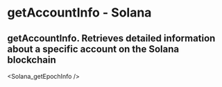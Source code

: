 # getAccountInfo - Solana

## getAccountInfo.  Retrieves detailed information about a specific account on the Solana blockchain


<Solana_getEpochInfo />
